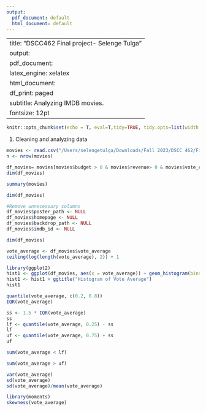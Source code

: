 ```yaml
---
output:
  pdf_document: default
  html_document: default
---
```

---
title: "DSCC462 Final project- Selenge Tulga"
output:
  pdf_document: 
    latex_engine: xelatex
  html_document:
    df_print: paged
subtitle: Analyzing IMDB movies.
fontsize: 12pt
---
```r
knitr::opts_chunk$set(echo = T, eval=T,tidy=TRUE, tidy.opts=list(width.cutoff=60))
```

\vspace{5pt}

1. Cleaning and analyzing data
```r
movies <- read.csv("/Users/selengetulga/Downloads/Fall 2023/DSCC 462/Final/TMDB_movie_dataset_v11.csv")
n <- nrow(movies)

```

```r
df_movies= movies[movies$budget > 0 & movies$revenue> 0 & movies$vote_count>0 & movies$vote_average>0 & movies$runtime>0, ] 
dim(df_movies)
```


```r
summary(movies)
```
```r
dim(df_movies)
```

```r
#Remove unnecessary columns
df_movies$poster_path <- NULL
df_movies$homepage <- NULL
df_movies$backdrop_path <- NULL
df_movies$imdb_id <- NULL
```

```r
dim(df_movies)
```


```r
vote_average <- df_movies$vote_average
ceiling(log(length(vote_average), 2)) + 1
```

```r
library(ggplot2)
hist1 <- ggplot(df_movies, aes(x = vote_average)) + geom_histogram(bins = 15) 
hist1 <- hist1 + ggtitle("Histogram of Vote Average")
hist1
```
```r
quantile(vote_average, c(0.2, 0.8))
IQR(vote_average)
```
```r
ss <- 1.5 * IQR(vote_average)
ss
lf <- quantile(vote_average, 0.25) - ss
lf
uf <- quantile(vote_average, 0.75) + ss
uf
```
    
```r
sum(vote_average < lf)

sum(vote_average > uf)
```
```r
var(vote_average)
sd(vote_average)
sd(vote_average)/mean(vote_average)
```

```r
library(moments) 
skewness(vote_average)
```

